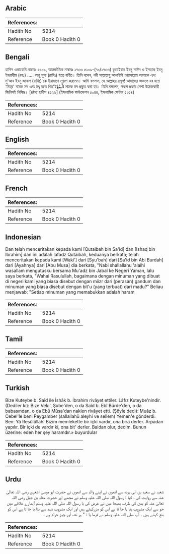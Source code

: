 ## Arabic


<div dir="rtl" lang="ar" style={{fontSize:'larger',backgroundColor:'#f8f9fa',padding:20}}>

</div>
<div style={{backgroundColor:'#f8f9fa',padding:20, marginBottom: 10}}><table> <thead> <tr> <th>References:</th> <th></th> </tr> </thead> <tbody><tr><td>Hadith No</td><td>5214</td></tr><tr><td>Reference</td><td>Book 0 Hadith 0</td></tr></tbody></table></div>

## Bengali


<div dir="ltr" lang="bn" style={{fontSize:'larger',backgroundColor:'#f8f9fa',padding:20}}>
হাদিস একাডেমি নাম্বারঃ ৫১০৯, আন্তর্জাতিক নাম্বারঃ ১৭৩৩ ৫১০৯-(৭০/১৭৩৩) কুতাইবাহ ইবনু সাঈদ ও ইসহাক ইবনু ইবরাহীম (রহঃ) ..... আবূ মূসা (রাযিঃ) হতে বর্ণিত। তিনি বলেন, নবী সাল্লাল্লাহু আলাইহি ওয়াসাল্লাম আমাকে এবং মু'আয ইবনু জাবাল (রাযিঃ) কে ইয়ামানে প্রেরণ করলেন। আমি বললাম, হে আল্লাহর রসূল! আমাদের অঞ্চলে যব হতে 'মিয়্‌র' নামক মদ এবং মধু হতে বিত'ইالْبِتْعُ নামক মদ প্রস্তুত করা হয়। তিনি বললেন, সকল প্রকার নেশা উদ্রেককারী জিনিসই নিষিদ্ধ। [দ্রষ্টব্য হাদীস ৪৫২৬] (ইসলামিক ফাউন্ডেশন ৫০৪৪, ইসলামিক সেন্টার ৫০৫৪)
</div>
<div style={{backgroundColor:'#f8f9fa',padding:20, marginBottom: 10}}><table> <thead> <tr> <th>References:</th> <th></th> </tr> </thead> <tbody><tr><td>Hadith No</td><td>5214</td></tr><tr><td>Reference</td><td>Book 0 Hadith 0</td></tr></tbody></table></div>

## English


<div dir="ltr" lang="en" style={{fontSize:'larger',backgroundColor:'#f8f9fa',padding:20}}>

</div>
<div style={{backgroundColor:'#f8f9fa',padding:20, marginBottom: 10}}><table> <thead> <tr> <th>References:</th> <th></th> </tr> </thead> <tbody><tr><td>Hadith No</td><td>5214</td></tr><tr><td>Reference</td><td>Book 0 Hadith 0</td></tr></tbody></table></div>

## French


<div dir="ltr" lang="fr" style={{fontSize:'larger',backgroundColor:'#f8f9fa',padding:20}}>

</div>
<div style={{backgroundColor:'#f8f9fa',padding:20, marginBottom: 10}}><table> <thead> <tr> <th>References:</th> <th></th> </tr> </thead> <tbody><tr><td>Hadith No</td><td>5214</td></tr><tr><td>Reference</td><td>Book 0 Hadith 0</td></tr></tbody></table></div>

## Indonesian


<div dir="ltr" lang="id" style={{fontSize:'larger',backgroundColor:'#f8f9fa',padding:20}}>
Dan telah menceritakan kepada kami [Qutaibah bin Sa'id] dan [Ishaq bin Ibrahim] dan ini adalah lafadz Qutaibah, keduanya berkata; telah menceritakan kepada kami [Waki'] dari [Syu'bah] dari [Sa'id bin Abi Burdah] dari [Ayahnya] dari [Abu Musa] dia berkata, "Nabi shallallahu 'alaihi wasallam mengutusku bersama Mu'adz bin Jabal ke Negeri Yaman, lalu saya berkata, "Wahai Rasulullah, bagaimana dengan minuman yang dibuat di negeri kami yang biasa disebut dengan miizr dari (perasan) gandum dan minuman yang biasa disebut dengan bit'u (yang terbuat) dari madu?" Beliau menjawab: "Setiap minuman yang memabukkan adalah haram
</div>
<div style={{backgroundColor:'#f8f9fa',padding:20, marginBottom: 10}}><table> <thead> <tr> <th>References:</th> <th></th> </tr> </thead> <tbody><tr><td>Hadith No</td><td>5214</td></tr><tr><td>Reference</td><td>Book 0 Hadith 0</td></tr></tbody></table></div>

## Tamil


<div dir="ltr" lang="ta" style={{fontSize:'larger',backgroundColor:'#f8f9fa',padding:20}}>

</div>
<div style={{backgroundColor:'#f8f9fa',padding:20, marginBottom: 10}}><table> <thead> <tr> <th>References:</th> <th></th> </tr> </thead> <tbody><tr><td>Hadith No</td><td>5214</td></tr><tr><td>Reference</td><td>Book 0 Hadith 0</td></tr></tbody></table></div>

## Turkish


<div dir="ltr" lang="tr" style={{fontSize:'larger',backgroundColor:'#f8f9fa',padding:20}}>
Bize Kuteybe b. Saîd ile İshâk b. İbrahim rivâyet ettiler. Lâfız Kuteybe'nindir. (Dediler ki): Bize Veki', Şube'den, o da Saîd b. Ebî Bürde'den, o da babasından, o da Ebû Mûsa'dan naklen rivâyet etti. (Şöyle dedi): Muâz b. Cebel'le beni Peygamber (sallallahü aleyhi ve sellem) Yemen'e gönderdi. Ben: Yâ Resûlüllah! Bizim memlekette bir içki vardır, ona bira derler. Arpadan yapılır. Bir içki de vardır ki, ona bit' derler. Baldan olur, dedim. Bunun üzerine: eden her şey haramdır.» buyurdular
</div>
<div style={{backgroundColor:'#f8f9fa',padding:20, marginBottom: 10}}><table> <thead> <tr> <th>References:</th> <th></th> </tr> </thead> <tbody><tr><td>Hadith No</td><td>5214</td></tr><tr><td>Reference</td><td>Book 0 Hadith 0</td></tr></tbody></table></div>

## Urdu


<div dir="rtl" lang="ur" style={{fontSize:'larger',backgroundColor:'#f8f9fa',padding:20}}>
شعبہ نے سعید بن ابی بردہ سے انھوں نے اپنے والد سے انھوں نے حضرت ابو موسیٰ اشعری رضی اللہ تعالیٰ عنہ سے روایت کی ، کہا : رسول اللہ صلی اللہ علیہ وسلم نے مجھے اور حضرت معاذ بن جبل رضی اللہ تعالیٰ عنہ کو یمن کی طرف بھیجا میں نے عرض کی یا رسول اللہ صلی اللہ علیہ وسلم !ہمارے علاقے میں جو سے ایک مشروب بنا یا جا تا ہے اس کو مزرکہتے ہیں اور ایک مشروب شہد سے بنا یا جا تا ہے اس کو بتع کہتے ہیں ۔ آپ صلی اللہ علیہ وسلم نے فرما یا : " ہر نشہ آور چیز حرام ہے ۔
</div>
<div style={{backgroundColor:'#f8f9fa',padding:20, marginBottom: 10}}><table> <thead> <tr> <th>References:</th> <th></th> </tr> </thead> <tbody><tr><td>Hadith No</td><td>5214</td></tr><tr><td>Reference</td><td>Book 0 Hadith 0</td></tr></tbody></table></div>